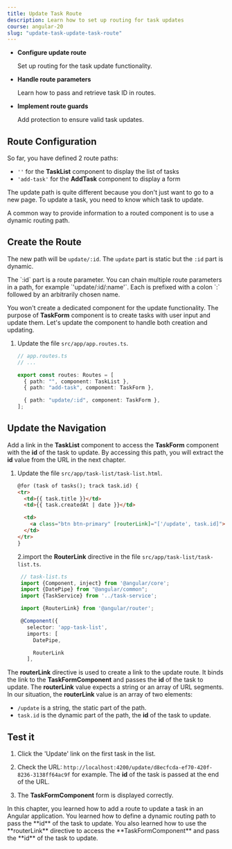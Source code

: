 ```yaml
---
title: Update Task Route
description: Learn how to set up routing for task updates
course: angular-20
slug: "update-task-update-task-route"
---
```



<NotificationCard state="objective" title="Chapter Objectives">
  <ul className="list-disc pl-4 space-y-2">
    <li>
      <strong>Configure update route</strong>
      <p>Set up routing for the task update functionality.</p>
    </li>
    <li>
      <strong>Handle route parameters</strong>
      <p>Learn how to pass and retrieve task ID in routes.</p>
    </li>
    <li>
      <strong>Implement route guards</strong>
      <p>Add protection to ensure valid task updates.</p>
    </li>
  </ul>
</NotificationCard>

## Route Configuration

So far, you have defined 2 route paths:

- `''` for the **TaskList** component to display the list of tasks
- `'add-task'` for the **AddTask** component to display a form

The update path is quite different because you don't just want to go to a new page. To update a task, you need to know which task to update.

A common way to provide information to a routed component is to use a dynamic routing path.

## Create the Route

The new path will be `update/:id`.
The `update` part is static but the `:id` part is dynamic.

<NotificationCard state="info" title="Note">
  The `:id` part is a route parameter. You can chain multiple route parameters
  in a path, for example `'update/:id/:name'`. Each is prefixed with a colon `:`
  followed by an arbitrarily chosen name.
</NotificationCard>

You won't create a dedicated component for the update functionality.
The purpose of **TaskForm** component is to create tasks with user input and update them.
Let's update the component to handle both creation and updating.

<Steps>

1. Update the file `src/app/app.routes.ts`.

   ```typescript ins={"1. Add the route for the update task feature": 7-8}
   // app.routes.ts
   // ...

   export const routes: Routes = [
     { path: "", component: TaskList },
     { path: "add-task", component: TaskForm },

     { path: "update/:id", component: TaskForm },
   ];
   ```

</Steps>

## Update the Navigation

Add a link in the **TaskList** component to access the **TaskForm** component with the **id** of the task to update.
By accessing this path, you will extract the **id** value from the URL in the next chapter.

<Steps>

1. Update the file `src/app/task-list/task-list.html`.

   ```html ins={"1. Add an update link": 5-8}
   @for (task of tasks(); track task.id) {
   <tr>
     <td>{{ task.title }}</td>
     <td>{{ task.createdAt | date }}</td>

     <td>
       <a class="btn btn-primary" [routerLink]="['/update', task.id]">Update</a>
     </td>
   </tr>
   }
   ```

   2.import the **RouterLink** directive in the file `src/app/task-list/task-list.ts`.

   ```typescript ins={"import RouterLink": 5-6} ins="import {RouterLink} from '@angular/router';" ins={"import RouterLink in the import array": 12-13} ins="{RouterLink}"
    // task-list.ts
    import {Component, inject} from '@angular/core';
    import {DatePipe} from "@angular/common";
    import {TaskService} from '../task-service';

    import {RouterLink} from '@angular/router';

    @Component({
      selector: 'app-task-list',
      imports: [
        DatePipe,

        RouterLink
      ],
    ```


</Steps>

The **routerLink** directive is used to create a link to the update route. It binds the link to the **TaskFormComponent** and passes the **id** of the task to update.
The **routerLink** value expects a string or an array of URL segments.
In our situation, the **routerLink** value is an array of two elements:

- `/update` is a string, the static part of the path.
- `task.id` is the dynamic part of the path, the **id** of the task to update.

## Test it

<Steps>

1. Click the 'Update' link on the first task in the list.

2. Check the URL: `http://localhost:4200/update/d8ecfcda-ef70-420f-8236-3138ff64ac9f` for example. The **id** of the task is passed at the end of the URL.

3. The **TaskFormComponent** form is displayed correctly.

</Steps>

<NotificationCard state="success" title="What you've learned">
  In this chapter, you learned how to add a route to update a task in an Angular
  application. You learned how to define a dynamic routing path to pass the
  **id** of the task to update. You also learned how to use the **routerLink**
  directive to access the **TaskFormComponent** and pass the **id** of the task
  to update.
</NotificationCard>
